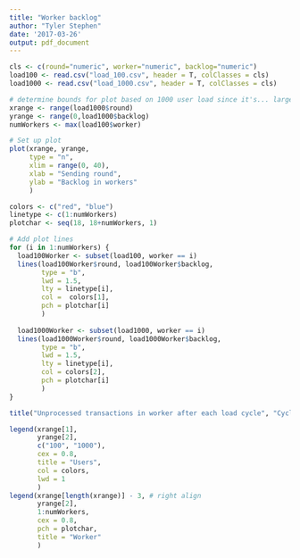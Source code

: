 ```yaml
---
title: "Worker backlog"
author: "Tyler Stephen"
date: '2017-03-26'
output: pdf_document
---
```


```r
cls <- c(round="numeric", worker="numeric", backlog="numeric")
load100 <- read.csv("load_100.csv", header = T, colClasses = cls)
load1000 <- read.csv("load_1000.csv", header = T, colClasses = cls)
```

```r
# determine bounds for plot based on 1000 user load since it's... larger
xrange <- range(load1000$round)
yrange <- range(0,load1000$backlog)
numWorkers <- max(load100$worker)

# Set up plot
plot(xrange, yrange, 
     type = "n", 
     xlim = range(0, 40),
     xlab = "Sending round", 
     ylab = "Backlog in workers"
     )

colors <- c("red", "blue")
linetype <- c(1:numWorkers)
plotchar <- seq(18, 18+numWorkers, 1)

# Add plot lines
for (i in 1:numWorkers) {
  load100Worker <- subset(load100, worker == i)
  lines(load100Worker$round, load100Worker$backlog,
        type = "b",
        lwd = 1.5,
        lty = linetype[i],
        col =  colors[1],
        pch = plotchar[i]
        )
  
  load1000Worker <- subset(load1000, worker == i)
  lines(load1000Worker$round, load1000Worker$backlog,
        type = "b",
        lwd = 1.5,
        lty = linetype[i],
        col = colors[2],
        pch = plotchar[i]
        )
}

title("Unprocessed transactions in worker after each load cycle", "Cycle = 3300 transactions; Rounds approx 1sec")

legend(xrange[1],
       yrange[2],
       c("100", "1000"),
       cex = 0.8,
       title = "Users",
       col = colors,
       lwd = 1
       )
legend(xrange[length(xrange)] - 3, # right align
       yrange[2],
       1:numWorkers,
       cex = 0.8,
       pch = plotchar,
       title = "Worker"
       )
```
